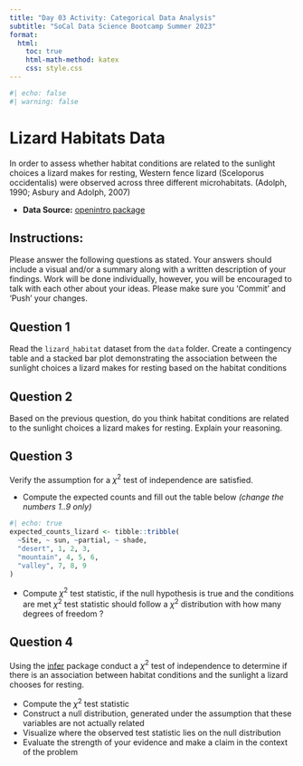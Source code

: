 ```yaml
---
title: "Day 03 Activity: Categorical Data Analysis"
subtitle: "SoCal Data Science Bootcamp Summer 2023"
format: 
  html:
    toc: true
    html-math-method: katex
    css: style.css
---
```


```r
#| echo: false
#| warning: false
```


# Lizard Habitats Data

In order to assess whether habitat conditions are related to the sunlight choices a lizard makes for resting, Western fence lizard (Sceloporus occidentalis) were observed across three different microhabitats. (Adolph, 1990; Asbury and Adolph, 2007)

- **Data Source:** [openintro package](http://openintrostat.github.io/openintro/reference/lizard_habitat.html)



## Instructions: 

Please answer the following questions as stated. Your answers should include a visual and/or a summary along with a written description of your findings. Work will be done individually, however, you will be encouraged to talk with each other about your ideas. Please make sure you 'Commit' and 'Push' your changes.


## Question 1

Read the `lizard_habitat` dataset from the `data` folder. 
Create a contingency table and a stacked bar plot demonstrating the association between the sunlight choices a lizard makes for resting based on the habitat conditions

## Question 2

Based on the previous question, do you think habitat conditions are related to the sunlight choices a lizard makes for resting. Explain your reasoning.


## Question 3


Verify the assumption for a $\chi^2$ test of independence are satisfied. 

- Compute the expected counts and fill out the table below *(change the numbers 1..9 only)*

```r
#| echo: true
expected_counts_lizard <- tibble::tribble(
  ~Site, ~ sun, ~partial, ~ shade,
  "desert", 1, 2, 3,
  "mountain", 4, 5, 6,
  "valley", 7, 8, 9
)
```

- Compute $\chi^2$ test statistic, if the null hypothesis is true and the conditions are met $\chi^2$ test statistic should follow a $\chi^2$ distribution with how many degrees of freedom ?


## Question 4

Using the [infer](https://infer.netlify.app/articles/chi_squared.html) package conduct a $\chi^2$ test of independence to determine if there is an association between habitat conditions and the sunlight a lizard chooses for resting.


- Compute the $\chi^2$ test statistic
- Construct a null distribution, generated under the assumption that these variables are not actually related
- Visualize where the observed test statistic lies on the null distribution
- Evaluate the strength of your evidence and make a claim in the context of the problem





